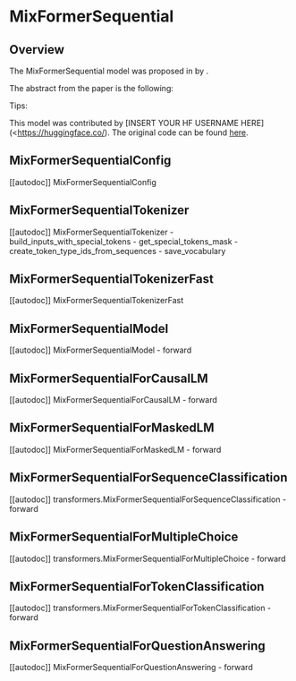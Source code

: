 <!--Copyright 2022 The HuggingFace Team. All rights reserved.

Licensed under the Apache License, Version 2.0 (the "License"); you may not use this file except in compliance with
the License. You may obtain a copy of the License at

http://www.apache.org/licenses/LICENSE-2.0

Unless required by applicable law or agreed to in writing, software distributed under the License is distributed on
an "AS IS" BASIS, WITHOUT WARRANTIES OR CONDITIONS OF ANY KIND, either express or implied. See the License for the
specific language governing permissions and limitations under the License.
-->

# MixFormerSequential

## Overview

The MixFormerSequential model was proposed in [<INSERT PAPER NAME HERE>](<INSERT PAPER LINK HERE>)  by <INSERT AUTHORS HERE>. <INSERT SHORT SUMMARY HERE>

The abstract from the paper is the following:

*<INSERT PAPER ABSTRACT HERE>*

Tips:

<INSERT TIPS ABOUT MODEL HERE>

This model was contributed by [INSERT YOUR HF USERNAME HERE](<https://huggingface.co/<INSERT YOUR HF USERNAME HERE>). The original code can be found [here](<INSERT LINK TO GITHUB REPO HERE>).

## MixFormerSequentialConfig

[[autodoc]] MixFormerSequentialConfig


## MixFormerSequentialTokenizer

[[autodoc]] MixFormerSequentialTokenizer
    - build_inputs_with_special_tokens
    - get_special_tokens_mask
    - create_token_type_ids_from_sequences
    - save_vocabulary


## MixFormerSequentialTokenizerFast

[[autodoc]] MixFormerSequentialTokenizerFast


## MixFormerSequentialModel

[[autodoc]] MixFormerSequentialModel
    - forward


## MixFormerSequentialForCausalLM

[[autodoc]] MixFormerSequentialForCausalLM
    - forward


## MixFormerSequentialForMaskedLM

[[autodoc]] MixFormerSequentialForMaskedLM
    - forward


## MixFormerSequentialForSequenceClassification

[[autodoc]] transformers.MixFormerSequentialForSequenceClassification
    - forward

## MixFormerSequentialForMultipleChoice

[[autodoc]] transformers.MixFormerSequentialForMultipleChoice
    - forward


## MixFormerSequentialForTokenClassification

[[autodoc]] transformers.MixFormerSequentialForTokenClassification
    - forward


## MixFormerSequentialForQuestionAnswering

[[autodoc]] MixFormerSequentialForQuestionAnswering
    - forward
